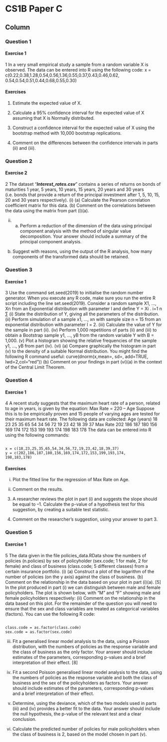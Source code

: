 CS1B Paper C {data-navmenu="R for Actuarial Statistics"}
==============================================================

Column {.tabset}
--------------------------------

### Question 1

<h4>Exercise 1</h4>

1 In a very small empirical study a sample from a random variable X is observed. The 
data can be entered into R using the following code:
x =
c(0.22,0.38,1.28,0.54,0.56,1.36,0.55,0.37,0.43,0.46,0.62,
0.54,0.54,0.51,0.44,0.68,0.55,0.30)

#### Exercises 
1. Estimate the expected value of X. 

2. Calculate a 95% confidence interval for the expected value of X assuming that 
X is Normally distributed. 

3. Construct a confidence interval for the expected value of X using the bootstrap 
method with 10,000 bootstrap replications.

4. Comment on the differences between the confidence intervals in parts (ii) 
and (iii). 

### Question 2

<h4>Exercise 2</h4>
2 The dataset “***Interest_rates.csv***” contains a series of returns on bonds of maturities 
1 year, 5 years, 10 years, 15 years, 20 years and 30 years (i.e. bonds that provide a 
return of the principal investment after 1, 5, 10, 15, 20 and 30 years respectively).
(i) (a) Calculate the Pearson correlation coefficient matrix for this data.
(b) Comment on the correlations between the data using the matrix from 
part (i)(a).

(ii) (a) Perform a reduction of the dimension of the data using principal
component analysis with the method of singular value decomposition. 
Your answer should include a summary of the principal component 
analysis.
(b) Suggest with reasons, using the output of the R analysis, how many 
components of the transformed data should be retained.

### Question 3

<h4>Exercise 1</h4>
3 Use the command set.seed(2019) to initialise the random number generator. 
When you execute any R code, make sure you run the entire R script including the 
line set.seed(2019).
Consider a random sample X1, …, Xn from an Exponential distribution with parameter
l and define Y = Xi
. i=1
n
∑
(i) State the distribution of Y, giving all the parameters of the distribution. 
(ii) Perform simulation of a sample x1, …, xn with sample size n = 15 from an 
exponential distribution with parameter l = 2. 
(iii) Calculate the value of Y for the sample in part (ii).
(iv) Perform 1,000 repetitions of parts (ii) and (iii) to obtain a Bootstrap sample 
y1, …, yB from the random variable Y with B = 1,000. 
(v) Plot a histogram showing the relative frequencies of the sample y1, …, yB from 
part (iv). 
(vi) (a) Compare graphically the histogram in part (v) to the density of a 
suitable Normal distribution. You might find the following R command 
useful: 
curve(dnorm(x,mean=, sd=, add=TRUE, lwd=2,col="red"))
(b) Comment on your findings in part (vi)(a) in the context of the Central 
Limit Theorem.

### Question 4

<h4>Exercise 1</h4>
4 A recent study suggests that the maximum heart rate of a person, related to age in 
years, is given by the equation:
Max Rate = 220 – Age
Suppose this is to be empirically proven and 15 people of varying ages are tested for 
their maximum heart rate. The following data are collected:
Age (years) 18 23 25 35 65 54 34 56 72 19 23 42 18 39 37
Max Rate 202 186 187 180 156 169 174 172 153 199 193 174 198 183 178
The data can be entered into R using the following commands:
<pre><code>
x = c(18,23,25,35,65,54,34,56,72,19,23,42,18,39,37)
y = c(202,186,187,180,156,169,174,172,153,199,193,174,
198,183,178)
</code></pre>

#### Exercises 

(i) Plot the fitted line for the regression of Max Rate on Age. 

(ii) Comment on the results. 

3. A researcher reviews the plot in part (i) and suggests the slope should be equal to –1.
Calculate the p-value of a hypothesis test for this suggestion, by creating a 
suitable test statistic. 

4. Comment on the researcher’s suggestion, using your answer to part 3. 

### Question 5

<h4>Exercise 1</h4>
5 The data given in the file policies_data.RData show the numbers of policies 
(n.policies) by sex of policyholder (sex.code; 1 for male, 2 for female) 
and class of business (class.code; 5 different classes) from a certain insurance 
portfolio. 
(i) (a) Construct a plot of the logarithm of the number of policies (on the y
axis) against the class of business.
(b) Comment on the relationship in the data based on your plot in 
part (i)(a).
[5]
In the plot produced in part (i) we can distinguish between male and female 
policyholders. The plot is shown below, with “M” and “F” showing male and female 
policyholders respectively: 
(ii) Comment on the relationship in the data based on this plot. 
For the remainder of the question you will need to ensure that the sex and class 
variables are treated as categorical variables (factors). You can use the following R 
code:
<pre><code>
class.code = as.factor(class.code)
sex.code = as.factor(sex.code)
</code></pre>
(iii) Fit a generalised linear model analysis to the data, using a Poisson distribution, 
with the numbers of policies as the response variable and the class of business 
as the only factor. Your answer should include estimates of the parameters, 
corresponding p-values and a brief interpretation of their effect. [8]
(iv) Fit a second Poisson generalised linear model analysis to the data, using the 
numbers of policies as the response variable and both the class of business and 
the sex of the policyholders as factors. Your answer should include estimates 
of the parameters, corresponding p-values and a brief interpretation of their 
effect. 
(v) Determine, using the deviance, which of the two models used in parts (iii) 
and (iv) provides a better fit to the data. Your answer should include the null 
hypothesis, the p-value of the relevant test and a clear conclusion. 

(vi) Calculate the predicted number of policies for male policyholders when the 
class of business is 2, based on the model chosen in part (v). 
